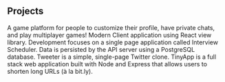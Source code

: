 
## Projects



<ProjectCard title="Woodpecker Games" link="https://github.com/JayJayTing/real-time-react-networking-games" bg="linear-gradient(90deg, rgba(2,0,36,1) 0%, rgba(121,9,81,1) 52%, rgba(0,212,255,1) 100%);">
A game platform for people to customize their profile, have private chats, and play multiplayer games!
</ProjectCard>

<ProjectCard title="Scheduler" link="https://github.com/JayJayTing/scheduler/tree/jj" bg="linear-gradient(to right, #D4145A 0%, #FBB03B 100%)">
Modern Client application using React view library. Development focuses on a single page application called Interview Scheduler. Data is persisted by the API server using a PostgreSQL database.
</ProjectCard>

<ProjectCard title="Tweeter" link="https://github.com/JayJayTing/tweeter" bg="radial-gradient(circle, rgba(63,94,251,1) 0%, rgba(252,70,107,1) 100%);">
Tweeter is a simple, single-page Twitter clone.
</ProjectCard>

<ProjectCard title="TinyApp" link="https://github.com/JayJayTing/tinyapp" bg="linear-gradient(90deg, rgba(189,12,48,1) 8%, rgba(18,45,181,1) 100%);">
TinyApp is a full stack web application built with Node and Express that allows users to shorten long URLs (à la bit.ly).
</ProjectCard>